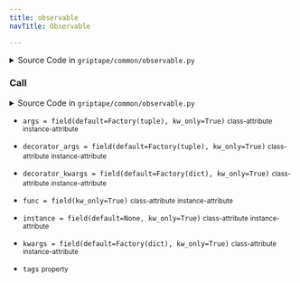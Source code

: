 ```yaml
---
title: observable
navTitle: Observable

---
```


<span id="griptape.common.observable.Observable"></span>

<details><summary>Source Code in <code>griptape&#47;common&#47;observable.py</code></summary>

```python
class Observable:
    @define
    class Call:
        func: Callable = field(kw_only=True)
        instance: Optional[Any] = field(default=None, kw_only=True)
        args: tuple[Any, ...] = field(default=Factory(tuple), kw_only=True)
        kwargs: dict[str, Any] = field(default=Factory(dict), kw_only=True)
        decorator_args: tuple[Any, ...] = field(default=Factory(tuple), kw_only=True)
        decorator_kwargs: dict[str, Any] = field(default=Factory(dict), kw_only=True)

        def __call__(self) -> Any:
            return self.func(*self.args, **self.kwargs)

        @property
        def tags(self) -> Optional[list[str]]:
            return self.decorator_kwargs.get("tags")
```

</details>

<span id="griptape.common.observable.Observable.Call"></span>

### Call

<details><summary>Source Code in <code>griptape&#47;common&#47;observable.py</code></summary>

```python
@define
class Call:
    func: Callable = field(kw_only=True)
    instance: Optional[Any] = field(default=None, kw_only=True)
    args: tuple[Any, ...] = field(default=Factory(tuple), kw_only=True)
    kwargs: dict[str, Any] = field(default=Factory(dict), kw_only=True)
    decorator_args: tuple[Any, ...] = field(default=Factory(tuple), kw_only=True)
    decorator_kwargs: dict[str, Any] = field(default=Factory(dict), kw_only=True)

    def __call__(self) -> Any:
        return self.func(*self.args, **self.kwargs)

    @property
    def tags(self) -> Optional[list[str]]:
        return self.decorator_kwargs.get("tags")
```

</details>

-   `args = field(default=Factory(tuple), kw_only=True)` <small>class-attribute</small> <small>instance-attribute</small>  <span id="griptape.common.observable.Observable.Call.args"></span> 

-   `decorator_args = field(default=Factory(tuple), kw_only=True)` <small>class-attribute</small> <small>instance-attribute</small>  <span id="griptape.common.observable.Observable.Call.decorator_args"></span> 

-   `decorator_kwargs = field(default=Factory(dict), kw_only=True)` <small>class-attribute</small> <small>instance-attribute</small>  <span id="griptape.common.observable.Observable.Call.decorator_kwargs"></span> 

-   `func = field(kw_only=True)` <small>class-attribute</small> <small>instance-attribute</small>  <span id="griptape.common.observable.Observable.Call.func"></span> 

-   `instance = field(default=None, kw_only=True)` <small>class-attribute</small> <small>instance-attribute</small>  <span id="griptape.common.observable.Observable.Call.instance"></span> 

-   `kwargs = field(default=Factory(dict), kw_only=True)` <small>class-attribute</small> <small>instance-attribute</small>  <span id="griptape.common.observable.Observable.Call.kwargs"></span> 

-   `tags` <small>property</small>  <span id="griptape.common.observable.Observable.Call.tags"></span> 
